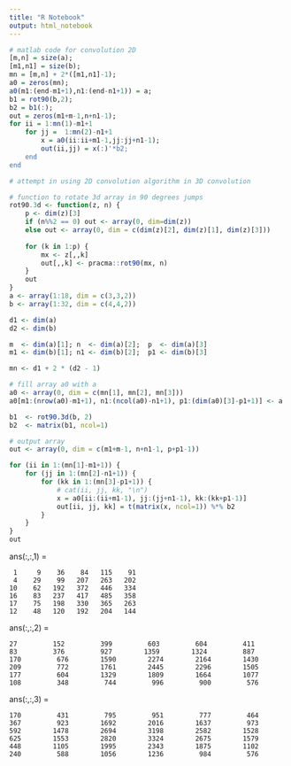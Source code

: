 ```yaml
---
title: "R Notebook"
output: html_notebook
---
```


```r
# matlab code for convolution 2D
[m,n] = size(a);
[m1,n1] = size(b);
mn = [m,n] + 2*([m1,n1]-1);
a0 = zeros(mn);
a0(m1:(end-m1+1),n1:(end-n1+1)) = a;
b1 = rot90(b,2);
b2 = b1(:);
out = zeros(m1+m-1,n+n1-1);
for ii = 1:mn(1)-m1+1
    for jj =  1:mn(2)-n1+1
        x = a0(ii:ii+m1-1,jj:jj+n1-1);
        out(ii,jj) = x(:)'*b2;
    end
end
```



```r
# attempt in using 2D convolution algorithm in 3D convolution

# function to rotate 3d array in 90 degrees jumps
rot90.3d <- function(z, n) {
    p <- dim(z)[3]
    if (n%%2 == 0) out <- array(0, dim=dim(z))
    else out <- array(0, dim = c(dim(z)[2], dim(z)[1], dim(z)[3]))
    
    for (k in 1:p) {
        mx <- z[,,k]
        out[,,k] <- pracma::rot90(mx, n)
    }
    out
}
a <- array(1:18, dim = c(3,3,2))
b <- array(1:32, dim = c(4,4,2))

d1 <- dim(a)
d2 <- dim(b)

m  <- dim(a)[1]; n  <- dim(a)[2];  p  <- dim(a)[3]
m1 <- dim(b)[1]; n1 <- dim(b)[2];  p1 <- dim(b)[3]

mn <- d1 + 2 * (d2 - 1)

# fill array a0 with a
a0 <- array(0, dim = c(mn[1], mn[2], mn[3]))
a0[m1:(nrow(a0)-m1+1), n1:(ncol(a0)-n1+1), p1:(dim(a0)[3]-p1+1)] <- a

b1  <- rot90.3d(b, 2)
b2  <- matrix(b1, ncol=1)

# output array
out <- array(0, dim = c(m1+m-1, n+n1-1, p+p1-1))

for (ii in 1:(mn[1]-m1+1)) {
    for (jj in 1:(mn[2]-n1+1)) {
        for (kk in 1:(mn[3]-p1+1)) {
            # cat(ii, jj, kk, "\n")
            x = a0[ii:(ii+m1-1), jj:(jj+n1-1), kk:(kk+p1-1)]
            out[ii, jj, kk] = t(matrix(x, ncol=1)) %*% b2
        }
    }
}
out


```



ans(:,:,1) =

     1     9    36    84   115    91
     4    29    99   207   263   202
    10    62   192   372   446   334
    16    83   237   417   485   358
    17    75   198   330   365   263
    12    48   120   192   204   144


ans(:,:,2) =

    27         152         399         603         604         411
    83         376         927        1359        1324         887
    170         676        1590        2274        2164        1430
    209         772        1761        2445        2296        1505
    177         604        1329        1809        1664        1077
    108         348         744         996         900         576


ans(:,:,3) =

    170         431         795         951         777         464
    367         923        1692        2016        1637         973
    592        1478        2694        3198        2582        1528
    625        1553        2820        3324        2675        1579
    448        1105        1995        2343        1875        1102
    240         588        1056        1236         984         576





